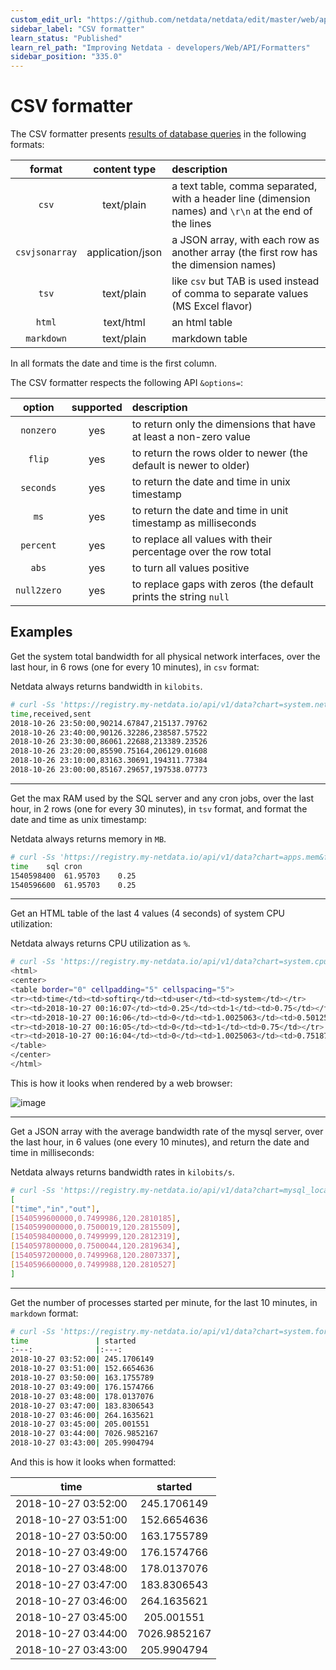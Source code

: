 ```yaml
---
custom_edit_url: "https://github.com/netdata/netdata/edit/master/web/api/formatters/csv/README.md"
sidebar_label: "CSV formatter"
learn_status: "Published"
learn_rel_path: "Improving Netdata - developers/Web/API/Formatters"
sidebar_position: "335.0"
---
```



# CSV formatter

The CSV formatter presents [results of database queries](/docs/exporting-data/rest-api-for-database-queries) in the following formats:

| format|content type|description|
| :----:|:----------:|:----------|
| `csv`|text/plain|a text table, comma separated, with a header line (dimension names) and `\r\n` at the end of the lines|
| `csvjsonarray`|application/json|a JSON array, with each row as another array (the first row has the dimension names)|
| `tsv`|text/plain|like `csv` but TAB is used instead of comma to separate values (MS Excel flavor)|
| `html`|text/html|an html table|
| `markdown`|text/plain|markdown table|

In all formats the date and time is the first column.

The CSV formatter respects the following API `&options=`:

| option|supported|description|
|:----:|:-------:|:----------|
| `nonzero`|yes|to return only the dimensions that have at least a non-zero value|
| `flip`|yes|to return the rows older to newer (the default is newer to older)|
| `seconds`|yes|to return the date and time in unix timestamp|
| `ms`|yes|to return the date and time in unit timestamp as milliseconds|
| `percent`|yes|to replace all values with their percentage over the row total|
| `abs`|yes|to turn all values positive|
| `null2zero`|yes|to replace gaps with zeros (the default prints the string `null`|

## Examples

Get the system total bandwidth for all physical network interfaces, over the last hour,
in 6 rows (one for every 10 minutes), in `csv` format:

Netdata always returns bandwidth in `kilobits`.

```bash
# curl -Ss 'https://registry.my-netdata.io/api/v1/data?chart=system.net&format=csv&after=-3600&group=sum&points=6&options=abs'
time,received,sent
2018-10-26 23:50:00,90214.67847,215137.79762
2018-10-26 23:40:00,90126.32286,238587.57522
2018-10-26 23:30:00,86061.22688,213389.23526
2018-10-26 23:20:00,85590.75164,206129.01608
2018-10-26 23:10:00,83163.30691,194311.77384
2018-10-26 23:00:00,85167.29657,197538.07773
```

---

Get the max RAM used by the SQL server and any cron jobs, over the last hour, in 2 rows (one for every 30
minutes), in `tsv` format, and format the date and time as unix timestamp:

Netdata always returns memory in `MB`.

```bash
# curl -Ss 'https://registry.my-netdata.io/api/v1/data?chart=apps.mem&format=tsv&after=-3600&group=max&points=2&options=nonzero,seconds&dimensions=sql,cron'
time	sql	cron
1540598400	61.95703	0.25
1540596600	61.95703	0.25
```

---

Get an HTML table of the last 4 values (4 seconds) of system CPU utilization:

Netdata always returns CPU utilization as `%`.

```bash
# curl -Ss 'https://registry.my-netdata.io/api/v1/data?chart=system.cpu&format=html&after=-4&options=nonzero'
<html>
<center>
<table border="0" cellpadding="5" cellspacing="5">
<tr><td>time</td><td>softirq</td><td>user</td><td>system</td></tr>
<tr><td>2018-10-27 00:16:07</td><td>0.25</td><td>1</td><td>0.75</td></tr>
<tr><td>2018-10-27 00:16:06</td><td>0</td><td>1.0025063</td><td>0.5012531</td></tr>
<tr><td>2018-10-27 00:16:05</td><td>0</td><td>1</td><td>0.75</td></tr>
<tr><td>2018-10-27 00:16:04</td><td>0</td><td>1.0025063</td><td>0.7518797</td></tr>
</table>
</center>
</html>
```

This is how it looks when rendered by a web browser:

![image](https://user-images.githubusercontent.com/2662304/47597887-bafbf480-d99c-11e8-864a-d880bb8d2e5b.png)

---

Get a JSON array with the average bandwidth rate of the mysql server, over the last hour, in 6 values
(one every 10 minutes), and return the date and time in milliseconds:

Netdata always returns bandwidth rates in `kilobits/s`.

```bash
# curl -Ss 'https://registry.my-netdata.io/api/v1/data?chart=mysql_local.net&format=csvjsonarray&after=-3600&points=6&group=average&options=abs,ms'
[
["time","in","out"],
[1540599600000,0.7499986,120.2810185],
[1540599000000,0.7500019,120.2815509],
[1540598400000,0.7499999,120.2812319],
[1540597800000,0.7500044,120.2819634],
[1540597200000,0.7499968,120.2807337],
[1540596600000,0.7499988,120.2810527]
]
```

---

Get the number of processes started per minute, for the last 10 minutes, in `markdown` format:

```bash
# curl -Ss 'https://registry.my-netdata.io/api/v1/data?chart=system.forks&format=markdown&after=-600&points=10&group=sum'
time               | started
:---:              |:---:
2018-10-27 03:52:00| 245.1706149
2018-10-27 03:51:00| 152.6654636
2018-10-27 03:50:00| 163.1755789
2018-10-27 03:49:00| 176.1574766
2018-10-27 03:48:00| 178.0137076
2018-10-27 03:47:00| 183.8306543
2018-10-27 03:46:00| 264.1635621
2018-10-27 03:45:00| 205.001551
2018-10-27 03:44:00| 7026.9852167
2018-10-27 03:43:00| 205.9904794
```

And this is how it looks when formatted:

| time                | started      |
|:--:|:-----:|
| 2018-10-27 03:52:00 | 245.1706149  |
| 2018-10-27 03:51:00 | 152.6654636  |
| 2018-10-27 03:50:00 | 163.1755789  |
| 2018-10-27 03:49:00 | 176.1574766  |
| 2018-10-27 03:48:00 | 178.0137076  |
| 2018-10-27 03:47:00 | 183.8306543  |
| 2018-10-27 03:46:00 | 264.1635621  |
| 2018-10-27 03:45:00 | 205.001551   |
| 2018-10-27 03:44:00 | 7026.9852167 |
| 2018-10-27 03:43:00 | 205.9904794  |


